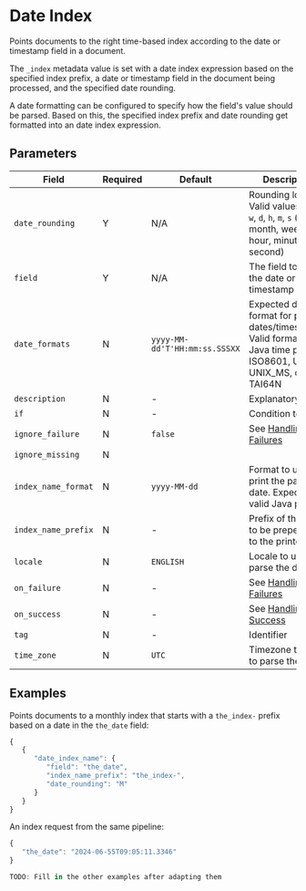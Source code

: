 
# Date Index

<Synopsis>
Points documents to the right time-based index according to the date or timestamp field in a document.
</Synopsis>

The `_index` metadata value is set with a date index expression based on the specified index prefix, a date or timestamp field in the document being processed, and the specified date rounding.

A date formatting can be configured to specify how the field's value should be parsed. Based on this, the specified index prefix and date rounding get formatted into an date index expression.

## Parameters

|Field|Required|Default|Description|
|---|---|---|---|
|`date_rounding`|Y|N/A|Rounding logic. Valid values: `y`, `M`, `w`, `d`, `h`, `m`, `s` (year, month, week, day, hour, minute, second)|
|`field`|Y|N/A|The field to get the date or timestamp from|
|`date_formats`|N|`yyyy-MM-dd'T'HH:mm:ss.SSSXX`|Expected date format for parsing dates/timestamps. Valid formats: Java time pattern, ISO8601, UNIX, UNIX_MS, or TAI64N|
|`description`|N|-|Explanatory note|
|`if`|N|-|Condition to run|
|`ignore_failure`|N|`false`|See [Handling Failures](../handling-failures.mdx)|
|`ignore_missing`|N|||
|`index_name_format`|N|`yyyy-MM-dd`|Format to use to print the parsed date. Expects a valid Java pattern.|
|`index_name_prefix`|N|-|Prefix of the index to be prepended to the printed date|
|`locale`|N|`ENGLISH`|Locale to use to parse the date|
|`on_failure`|N|-|See [Handling Failures](../handling-failures.mdx)|
|`on_success`|N|-|See [Handling Success](../handling-success.mdx)|
|`tag`|N|-|Identifier|
|`time_zone`|N|`UTC`|Timezone to use to parse the date|

## Examples

Points documents to a monthly index that starts with a `the_index-` prefix based on a date in the `the_date` field:

```js
{
   {
      "date_index_name": {
         "field": "the_date",
         "index_name_prefix": "the_index-",
         "date_rounding": "M"
      }
   }
}
```

An index request from the same pipeline:

```js
{
   "the_date": "2024-06-55T09:05:11.3346"
}

TODO: Fill in the other examples after adapting them

```
